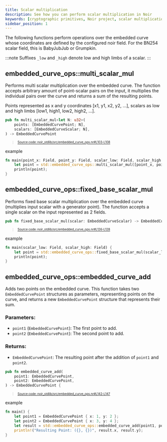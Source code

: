 ```yaml
---
title: Scalar multiplication
description: See how you can perform scalar multiplication in Noir
keywords: [cryptographic primitives, Noir project, scalar multiplication]
sidebar_position: 1
---
```



The following functions perform operations over the embedded curve whose coordinates are defined by the configured noir field.
For the BN254 scalar field, this is BabyJubJub or Grumpkin.

:::note
Suffixes `_low` and `_high` denote low and high limbs of a scalar.
:::

## embedded_curve_ops::multi_scalar_mul

Performs multi scalar multiplication over the embedded curve.
The function accepts arbitrary amount of point-scalar pairs on the input, it multiplies the individual pairs over
the curve and returns a sum of the resulting points.

Points represented as x and y coordinates [x1, y1, x2, y2, ...], scalars as low and high limbs [low1, high1, low2, high2, ...].

```rust title="multi_scalar_mul" showLineNumbers 
pub fn multi_scalar_mul<let N: u32>(
    points: [EmbeddedCurvePoint; N],
    scalars: [EmbeddedCurveScalar; N],
) -> EmbeddedCurvePoint
```
> <sup><sub><a href="https://github.com/noir-lang/noir/blob/master/noir_stdlib/src/embedded_curve_ops.nr#L103-L108" target="_blank" rel="noopener noreferrer">Source code: noir_stdlib/src/embedded_curve_ops.nr#L103-L108</a></sub></sup>


example

```rust
fn main(point_x: Field, point_y: Field, scalar_low: Field, scalar_high: Field) {
    let point = std::embedded_curve_ops::multi_scalar_mul([point_x, point_y], [scalar_low, scalar_high]);
    println(point);
}
```

## embedded_curve_ops::fixed_base_scalar_mul

Performs fixed base scalar multiplication over the embedded curve (multiplies input scalar with a generator point).
The function accepts a single scalar on the input represented as 2 fields.

```rust title="fixed_base_scalar_mul" showLineNumbers 
pub fn fixed_base_scalar_mul(scalar: EmbeddedCurveScalar) -> EmbeddedCurvePoint
```
> <sup><sub><a href="https://github.com/noir-lang/noir/blob/master/noir_stdlib/src/embedded_curve_ops.nr#L126-L128" target="_blank" rel="noopener noreferrer">Source code: noir_stdlib/src/embedded_curve_ops.nr#L126-L128</a></sub></sup>


example

```rust
fn main(scalar_low: Field, scalar_high: Field) {
    let point = std::embedded_curve_ops::fixed_base_scalar_mul(scalar_low, scalar_high);
    println(point);
}
```

## embedded_curve_ops::embedded_curve_add

Adds two points on the embedded curve.
This function takes two `EmbeddedCurvePoint` structures as parameters, representing points on the curve, and returns a new `EmbeddedCurvePoint` structure that represents their sum.

### Parameters:
- `point1` (`EmbeddedCurvePoint`): The first point to add.
- `point2` (`EmbeddedCurvePoint`): The second point to add.

### Returns:
- `EmbeddedCurvePoint`: The resulting point after the addition of `point1` and `point2`.

```rust title="embedded_curve_add" showLineNumbers 
pub fn embedded_curve_add(
    point1: EmbeddedCurvePoint,
    point2: EmbeddedCurvePoint,
) -> EmbeddedCurvePoint {
```
> <sup><sub><a href="https://github.com/noir-lang/noir/blob/master/noir_stdlib/src/embedded_curve_ops.nr#L142-L147" target="_blank" rel="noopener noreferrer">Source code: noir_stdlib/src/embedded_curve_ops.nr#L142-L147</a></sub></sup>


example

```rust
fn main() {
    let point1 = EmbeddedCurvePoint { x: 1, y: 2 };
    let point2 = EmbeddedCurvePoint { x: 3, y: 4 };
    let result = std::embedded_curve_ops::embedded_curve_add(point1, point2);
    println!("Resulting Point: ({}, {})", result.x, result.y);
}
```

<BlackBoxInfo to="../black_box_fns"/>
